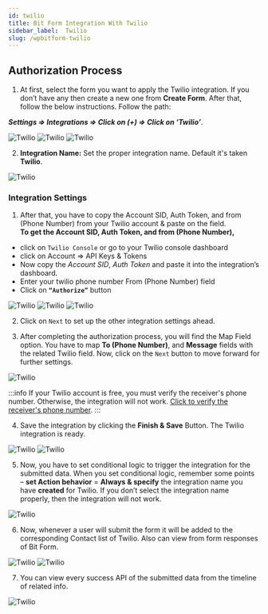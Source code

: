 ```yaml
---
id: twilio
title: Bit Form Integration With Twilio
sidebar_label:  Twilio
slug: /wpbitform-twilio
---
```



## Authorization Process
1. At first, select the form you want to apply the Twilio integration. If you don’t have any then create a new one from **Create Form**.  After that, follow the below instructions. Follow the path:

  ***Settings => Integrations =>  Click on (+) => Click on ‘Twilio’***.

 <Image src="twilio/create-form" alt="Twilio" w="1020" h="300" />

 <Image src="twilio/settings-to-integration" alt="Twilio" w="1020" h="250" />

 <Image src="twilio/select-twilio" alt="Twilio" w="1020" h="300" />

2.	**Integration Name:** Set the proper integration name. Default it's taken **Twilio**.
 <Image src="twilio/set-integration-name" alt="Twilio" w="1020" h="270" />

### Integration Settings
1.	After that, you have to copy the Account SID, Auth Token, and from (Phone Number) from your Twilio account & paste on the field.     
**To get the Account SID, Auth Token, and from (Phone Number),**   
- click on `Twilio Console` or go to your Twilio console dashboard 
- click on Account => API Keys & Tokens
-	Now copy the *Account SID*, *Auth Token* and paste it into the integration’s dashboard.
-	Enter your twilio phone number From (Phone Number) field
-	Click on **`“Authorize”`** button

 <Image src="twilio/api-console-click" alt="Twilio" w="1020" h="300" />
 <Image src="twilio/copy-api" alt="Twilio" w="1020" h="300" />
 <Image src="twilio/authorize" alt="Twilio" w="1020" h="300" />

2.	Click on `Next` to set up the other integration settings ahead.

3.	After completing the authorization process, you will find the Map Field option. You have to map **To (Phone Number)**, and **Message** fields with the related Twilio field.  Now, click on the `Next` button to move forward for further settings. 
 <Image src="twilio/map-fields" alt="Twilio" w="1020" h="300" />

:::info
 If your Twilio account is free, you must verify the receiver's phone number. Otherwise, the integration will not work. [Click to verify the receiver's phone number](https://console.twilio.com/us1/develop/phone-numbers/manage/verified).
:::

4.	Save the integration by clicking the **Finish & Save** Button. The Twilio integration is ready.

 <Image src="twilio/finish-and-Save" alt="Twilio" w="1020" h="250" />

 <Image src="twilio/twilio-integration" alt="Twilio" w="1020" h="300" />

5.	Now, you have to set conditional logic to trigger the integration for the submitted data. When you set conditional logic, remember some points – **set Action behavior** = **Always & specify** the integration name you have **created** for Twilio. If you don’t select the integration name properly, then the integration will not work.

 <Image src="twilio/conditional-logic" alt="Twilio" w="1020" h="300" />

6. Now, whenever a user will submit the form it will be added to the corresponding Contact list of Twilio. Also can view from form responses of Bit Form.

 <Image src="twilio/twilio-list" alt="Twilio" w="1020" h="270" />
 
 <Image src="twilio/responses" alt="Twilio" w="1020" h="250" />

7. You can view every success API of the submitted data from the timeline of related info.

 <Image src="twilio/api-response" alt="Twilio" w="1020" h="390" />


<Feedback/>